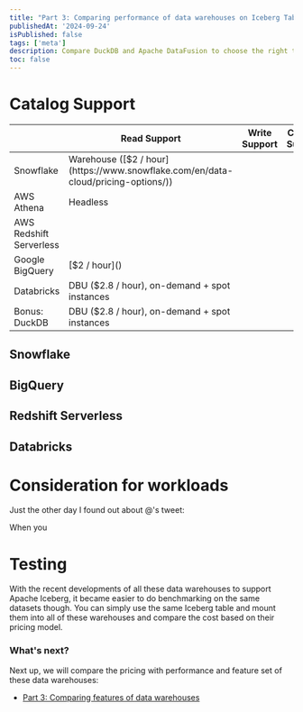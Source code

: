 ```yaml
---
title: "Part 3: Comparing performance of data warehouses on Iceberg Tables"
publishedAt: '2024-09-24'
isPublished: false
tags: ['meta']
description: Compare DuckDB and Apache DataFusion to choose the right tool for your data processing needs.
toc: false
---
```



# Catalog Support

<table class="border-collapse w-full border border-slate-400 dark:border-slate-500 bg-white dark:bg-slate-800 text-sm shadow-sm">
  <thead class="bg-slate-50 dark:bg-slate-700">
    <tr>
      <th class="border border-slate-300 dark:border-slate-600 font-semibold p-4 text-slate-900 dark:text-slate-200 text-left"></th>
      <th class="border border-slate-300 dark:border-slate-600 font-semibold p-4 text-slate-900 dark:text-slate-200 text-left">Read Support</th>
      <th class="border border-slate-300 dark:border-slate-600 font-semibold p-4 text-slate-900 dark:text-slate-200 text-left">Write Support</th>
      <th class="border border-slate-300 dark:border-slate-600 font-semibold p-4 text-slate-900 dark:text-slate-200 text-left">Catalog Support</th>
    </tr>
  </thead>
  <tbody>
    <tr>
      <td class="border border-slate-300 dark:border-slate-700 p-4 text-slate-500 dark:text-slate-400">Snowflake</td>
      <td class="border border-slate-300 dark:border-slate-700 p-4 text-slate-500 dark:text-slate-400">Warehouse ([$2 / hour](https://www.snowflake.com/en/data-cloud/pricing-options/)) </td>
    </tr>
    <tr>
      <td class="border border-slate-300 dark:border-slate-700 p-4 text-slate-500 dark:text-slate-400">AWS Athena</td>
      <td class="border border-slate-300 dark:border-slate-700 p-4 text-slate-500 dark:text-slate-400">Headless</td>
    </tr>
    <tr>
      <td class="border border-slate-300 dark:border-slate-700 p-4 text-slate-500 dark:text-slate-400">AWS Redshift Serverless</td>
      <td class="border border-slate-300 dark:border-slate-700 p-4 text-slate-500 dark:text-slate-400"></td>
    </tr>
    <tr>
      <td class="border border-slate-300 dark:border-slate-700 p-4 text-slate-500 dark:text-slate-400">Google BigQuery</td>
      <td class="border border-slate-300 dark:border-slate-700 p-4 text-slate-500 dark:text-slate-400">[$2 / hour]()</td>
    </tr>
    <tr>
      <td class="border border-slate-300 dark:border-slate-700 p-4 text-slate-500 dark:text-slate-400">Databricks</td>
      <td class="border border-slate-300 dark:border-slate-700 p-4 text-slate-500 dark:text-slate-400">DBU ($2.8 / hour), on-demand + spot instances</td>
    </tr>
    <tr>
      <td class="border border-slate-300 dark:border-slate-700 p-4 text-slate-500 dark:text-slate-400">Bonus: DuckDB</td>
      <td class="border border-slate-300 dark:border-slate-700 p-4 text-slate-500 dark:text-slate-400">DBU ($2.8 / hour), on-demand + spot instances</td>
    </tr>
  </tbody>
</table>


## Snowflake

## BigQuery

## Redshift Serverless

## Databricks


# Consideration for workloads

Just the other day I found out about @'s tweet:

When you 

# Testing





With the recent developments of all these data warehouses to support Apache Iceberg, it became easier to do benchmarking on the same datasets though. You can simply use the same Iceberg table and mount them into all of these warehouses and compare the cost based on their pricing model.

### What's next? 

Next up, we will compare the pricing with performance and feature set of these data warehouses:

* [Part 3: Comparing features of data warehouses](/blog/part-3-compare-data-warehouse-features)




